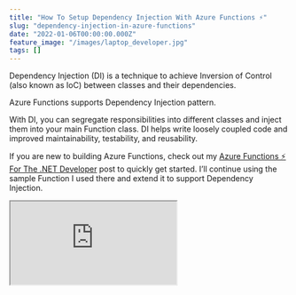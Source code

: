 ```yaml
---
title: "How To Setup Dependency Injection With Azure Functions ⚡"
slug: "dependency-injection-in-azure-functions"
date: "2022-01-06T00:00:00.000Z"
feature_image: "/images/laptop_developer.jpg"
tags: []
---
```


Dependency Injection (DI) is a technique to achieve Inversion of Control (also known as IoC) between classes and their dependencies.

Azure Functions supports Dependency Injection pattern.

With DI, you can segregate responsibilities into different classes and inject them into your main Function class. DI helps write loosely coupled code and improved maintainability, testability, and reusability.

If you are new to building Azure Functions, check out my [Azure Functions ⚡ For The .NET Developer](__GHOST_URL__/blog/getting-started-with-azure-functions/) post to quickly get started. I’ll continue using the sample Function I used there and extend it to support Dependency Injection.

<iframe src="https://www.youtube.com/embed/m\_jrALXcrXc" />

Setting Up Azure Function Dependency Injection
----------------------------------------------

The Azure Functions we [wrote earlier](__GHOST_URL__/blog/getting-started-with-azure-functions/) logs to the console. Say we want to do some business-related processing every time we get a message in the queue.

Let’s add a new class, `MessageProcessor`, to process this message. It implements the `IMessageProcessor` interface, which has the `Process` function that takes in the string message and does some processing.

The implementation currently checks if the message contains ‘exception’ and throws a code exception. This might do more valuable and relevant business checks and processes in your real-world applications.

    public interface IMessageProcessor
    {
        void Process(string message);
    }
    
    public class MessageProcessor : IMessageProcessor
    {
        public void Process(string message)
        {
            if (message.Contains("exception")) 
                    throw new Exception("Exception found in message");
        }
    }
    

The default Function class created by the Visual Studio template (in the [previous example](__GHOST_URL__/blog/getting-started-with-azure-functions/)) is a static method in a static class.

To support Dependency Injection via the constructor, we need the class to be instantiated with a constructor. So let’s update the `Function1` from the previous example to be non-static. Let’s also update the name of the class to be `ProcessWeatherDataFunction`.

    public class ProcessWeatherDataFunction
    {
        private readonly IMessageProcessor messageProcessor;
    
        public ProcessWeatherDataFunction(IMessageProcessor messageProcessor)
        {
            this.messageProcessor = messageProcessor;
        }
    
        [FunctionName("ProcessWeatherData")]
        public void Run(
          [QueueTrigger("add-weatherdata", Connection = "WeatherDataQueue")]string myQueueItem,
          ILogger log)
        {
            messageProcessor.Process(myQueueItem);
            log.LogInformation($"C# Queue trigger function processed: {myQueueItem}");
        }
    }
    

The Function class, in addition to logging, also processes the message using the `MessageProcessor` class.

Now that we have the Azure Function using an injected Dependency, we need to ensure that an instance of `MessageProcessor` is injected in via the constructor when the Azure Functions runtime executes the function.

### Registering Services on Azure Functions Startup

If you are familiar with [Dependency Injection in ASP NET Core applications](https://www.youtube.com/watch?v=YR6HkvNBpX4), we use the `Startup.cs` class to register services into the ServiceCollection.

Similarly, in Azure Functions, we can create a `Startup.cs` class to register the dependencies. The name of the class is purely for consistency and can be different.

To set up the Startup class, we need to make sure,

*   It inherits from `FunctionsStartup` class from the [Microsoft.Azure.Functions.Extensions](https://www.nuget.org/packages/Microsoft.Azure.Functions.Extensions/) NuGet package.
*   Add an assembly directly to specify the class that acts as the Functions startup.

The below class is a sample Startup class that also registers the `IMessageProcessor` into the ServiceCollection used for Functions.

    [assembly: FunctionsStartup(typeof(WeatherDataIngestor.Startup))]
    namespace WeatherDataIngestor
    {
        public class Startup : FunctionsStartup
        {
            public override void Configure(IFunctionsHostBuilder builder)
            {
                builder.Services.AddTransient<IMessageProcessor, MessageProcessor>();
            }
        }
    }
    

Run the application and drop a message to the Azure Queue to ensure it is picked up and processed correctly.

The `Startup` class runs once the Azure Functions host starts up and builds up the ServiceCollection used to resolve dependencies any time a new message is processed.

Configure Logging
-----------------

The `Run` method in our Azure Function, `ProcessWeatherDataFunction` has the `ILogger` getting injected by the runtime. This is automatically done and is not using the ServiceCollection we set up in Startup.

However, we can inject an ILogger instance via the constructor using the ServiceCollection that we set up earlier. To do this, we need to move the ILogger to the constructor.

    public ProcessWeatherDataFunction(
        IMessageProcessor messageProcessor, 
        ILogger<ProcessWeatherDataFunction> log)
    {
        this.messageProcessor = messageProcessor;
        this.log = log;
    }
    

The above code injects in an instance of the `ILogger<ProcessWeatherDataFunction>` where the generic class type represents the category name used when logging.

<iframe src="https://www.youtube.com/embed/dxBlBltEDRs" />

To register logging related services, in the `Startup` class, invoke the `AddLogging` method as shown below.

    public override void Configure(IFunctionsHostBuilder builder)
    {
        builder.Services.AddTransient<IMessageProcessor, MessageProcessor>();
        builder.Services.AddLogging();
    }
    

Understanding Azure Function Service Lifetimes
----------------------------------------------

Depending on the lifetime used to register the services, each execution of Function gets the same or different instances of the dependencies.

As [mentioned here](https://docs.microsoft.com/en-us/azure/azure-functions/functions-dotnet-dependency-injection?WT.mc_id=AZ-MVP-5003875#service-lifetimes), Azure Functions like ASP NET supports three service lifetimes

*   Transient → New instance created every time an instance is requested
*   Scoped → New instance is created once per function execution.
*   Singleton → New instance created on host startup and reused for all function execution.

To understand this with an example, let’s create three separate classes to be used with different lifetimes. Below is a sample one for the Transient lifetime scope.

It has a `Write` method defined, which simply takes in a logger instance. A random Guide is set up in the class when it’s constructed. This is logged when the Write method is invoked.

The value of the Guide will help us determine if it’s the same instance or a new instance that gets injected into when an instance of this class is requested for.

    public interface ITransientService
    {
        void Write(string message);
    }
    
    public class TransientService : ITransientService
    {
        private readonly ILogger<TransientService> logger;
        public TransientService(ILogger<TransientService> logger)
        {
            Random = Guid.NewGuid().ToString();
            this.logger = logger;
        }
        public string Random { get; }
        public void Write(string message)
        {
            logger.LogInformation("Transient - {message}, {Random}", message, Random);
        }
    }
    

Similar to the above, I have also added the `IScopedService` and `ISingletonService` interface and associated implementations. It’s [very similar to above](https://rahulpnath.visualstudio.com/YouTube%20Samples/_git/queue-storage?path=/WeatherDataIngestor/ServiceLifetimes.cs) except for a change in the message that’s logged.

Update the `MessageProcessor` class and use the `Write` method to log to the console. As shown below, the Process method calls the Write method of each lifetime-specific interface. It specifies the message as ‘Message Processor’ to indicate the source class it is getting used from.

    public MessageProcessor(
        ITransientService transientService, 
        ISingletonService singletonService,
        IScopedService scopedService,
        IOptions<MyConfigOptions> configOptions)
    {
        this.transientService = transientService;
        this.singletonService = singletonService;
        this.scopedService = scopedService;
        this.configOptions = configOptions;
    }
    public void Process(string message)
    {
        if (message.Contains("exception")) 
            throw new Exception("Exception found in message");
    
        transientService.Write("Message Processor");
        scopedService.Write("Message Processor");
        singletonService.Write("Message Processor");
    }
    

To understand Lifetimes well, we need more dependencies that use these same services. This will help us understand how new dependencies are created when multiple instances of the dependency are requested from the DI container. Let’s add `AnotherDependency` to simulate this.

    public class AnotherDependency : IAnotherDependency
    {
        private readonly ITransientService transientService;
        private readonly ISingletonService singletonService;
        private readonly IScopedService scopedService;
    
        public AnotherDependency(
          ITransientService transientService,
          ISingletonService singletonService,
          IScopedService scopedService)
        {
            this.transientService = transientService;
            this.singletonService = singletonService;
            this.scopedService = scopedService;
        }
    
        public void Process(string message)
        {
            transientService.Write("Another Dependency");
            scopedService.Write("Another Dependency");
            singletonService.Write("Another Dependency");
        }
    }
    

Update the Function class to take the `AnotherDependency` in the constructor.

    public ProcessWeatherDataFunction(
        IMessageProcessor messageProcessor, 
        IAnotherDependency anotherDependency,
        ILogger<ProcessWeatherDataFunction> log)
    {  ... }
    
    [FunctionName("ProcessWeatherData")]
    public void Run(
        [QueueTrigger("add-weatherdata", Connection = "WeatherDataQueue")]string myQueueItem)
    {
        messageProcessor.Process(myQueueItem);
        anotherDependency.Process(myQueueItem);
    
        log.LogInformation($"C# Queue trigger function processed: {myQueueItem}");
    }
    

With all the new dependencies wired up, let’s update the `Startup` class to wire up the new interfaces. Use the appropriate extension methods - [AddTransient](https://docs.microsoft.com/en-us/dotnet/api/microsoft.extensions.dependencyinjection.servicecollectionserviceextensions.addtransient?view=dotnet-plat-ext-6.0&WT.mc_id=AZ-MVP-5003875), [AddScoped](https://docs.microsoft.com/en-us/dotnet/api/microsoft.extensions.dependencyinjection.servicecollectionserviceextensions.addscoped?view=dotnet-plat-ext-6.0&WT.mc_id=AZ-MVP-5003875), [AddSingleton](https://docs.microsoft.com/en-us/dotnet/api/microsoft.extensions.dependencyinjection.servicecollectionserviceextensions.addsingleton?view=dotnet-plat-ext-6.0&WT.mc_id=AZ-MVP-5003875) - to register the new dependencies as shown below.

    builder.Services.AddTransient<ITransientService, TransientService>();
    builder.Services.AddScoped<IScopedService, ScopedService>();
    builder.Services.AddSingleton<ISingletonService, SingletonService>();
    builder.Services.AddTransient<IAnotherDependency, AnotherDependency>();
    

Run both applications. When the Azure Function host (console application running on the local machine) starts up, it will invoke the `Startup` class and register all dependencies. The methods in the `Startup` class are called only once.

When a new message is dropped in the queue, and an instance of the Azure Function is created all the relevant dependencies are injected in. Below is a sample log output for two new messages processed.

![Transient, Scoped and Singleton logs  highlighted](/images/azure-functions-lifetime-scopes.jpg)

The Transient Scoped service gets a different GUID for all instances. The GUID is the same for the Scoped one within the processing of a single message, so both `MessageProcessor` and `AnotherDependency` get the same instance. The instance is different for a different message since it gets a separate instance. For Singleton, the GUID is the same for all messages processed by the same host. In this case, our console app is the host.

App settings
------------

By default, the template for Azure Functions does not support `appsettings.json` files. However, you can update the configuration to support configuration files.

To register different Configuration sources, we can override `ConfigureAppConfiguration` from the `FunctionsStartup` that we inherited from in our `Startup` class.

    public override void ConfigureAppConfiguration(IFunctionsConfigurationBuilder builder)
    {
        base.ConfigureAppConfiguration(builder);
    
        var context = builder.GetContext();
    
        builder.ConfigurationBuilder
            .AddJsonFile(
                Path.Combine(context.ApplicationRootPath, "appsettings.json"),
                optional: true, reloadOnChange: false)
            .AddJsonFile(
                Path.Combine(context.ApplicationRootPath, $"appsettings.{context.EnvironmentName}.json"),
                optional: true, reloadOnChange: false)
            .AddEnvironmentVariables();
    }
    

The above override sets up the ConfigurationBuilder to use the _appsettings.json_ and environment-specific appsettings file. You can also update this to use other Configuration Source Providers available in .NET. If you want to learn more about Configuration, check out the video below.

<iframe src="https://www.youtube.com/embed/v=5GlgHV\_12-k" />

Once set up, we can also use [Options Pattern](https://www.youtube.com/watch?v=SizJCLcjbOA) within our Azure Functions. We can create a custom class to represent the config data, and dependency inject into our Function classes and dependencies for a configuration like below.

    {
      "MyConfig": {
        "Url": "http://testapi.com",
        "Secret": ""
      }
    }
    

The code below in the `Startup` class, wires up the class `MyConfigOptions` into the Service Collection and makes it available to be dependency injected as shown below in `MessageProcessor` as `IOptions<MyConfigOptions>`

    public class MyConfigOptions
    {
        public string Url { get; set; }
        public string Secret { get; set; }
    }
    
    ...
    
    builder.Services.AddOptions<MyConfigOptions>()
        .Configure<IConfiguration>((settings, configuration) =>
        {
            configuration.GetSection("MyConfig").Bind(settings);
        });
    
    ...
    
    public MessageProcessor(IOptions<MyConfigOptions> configOptions) {...}
    

Azure Functions by default also supports [Secrets Manager](https://www.youtube.com/watch?v=PkLLP2tcd28) if you want to store sensitive information on local development environment machines. You can right-click (in Visual Studio) on the project, enable ‘Manage User Secrets’ in the menu, and set the sensitive configuration in the secrets.json file.

I hope this helps you understand how Dependency Injection can be used when building Azure Functions and the different use cases.